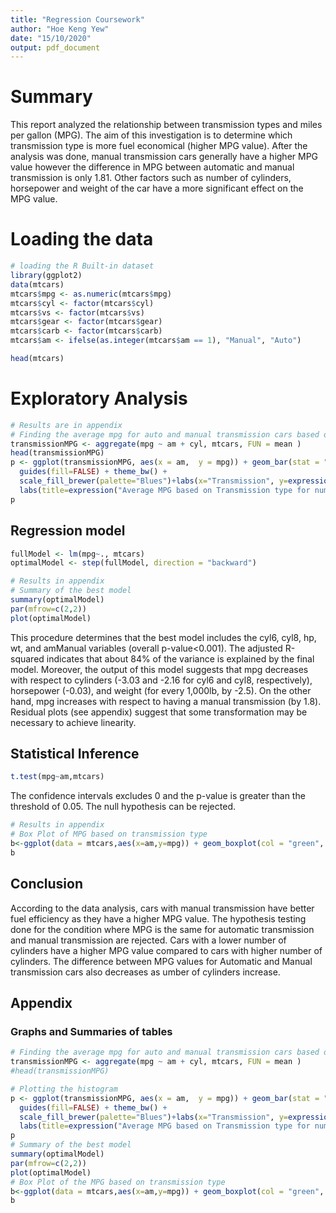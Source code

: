 ```yaml
---
title: "Regression Coursework"
author: "Hoe Keng Yew"
date: "15/10/2020"
output: pdf_document
---
```

# Summary
This report analyzed the relationship between transmission types and miles per gallon (MPG). The aim of this investigation is to determine which transmission type is more fuel economical (higher MPG value). After the analysis was done, manual transmission cars generally have a higher MPG value however the difference in MPG between automatic and manual transmission is only 1.81. Other factors such as number of cylinders, horsepower and weight of the car have a more significant effect on the MPG value.

# Loading the data
```r
# loading the R Built-in dataset
library(ggplot2)
data(mtcars)
mtcars$mpg <- as.numeric(mtcars$mpg)
mtcars$cyl <- factor(mtcars$cyl)
mtcars$vs <- factor(mtcars$vs)
mtcars$gear <- factor(mtcars$gear)
mtcars$carb <- factor(mtcars$carb)
mtcars$am <- ifelse(as.integer(mtcars$am == 1), "Manual", "Auto")

head(mtcars)
```
# Exploratory Analysis
```r
# Results are in appendix
# Finding the average mpg for auto and manual transmission cars based on cylinders
transmissionMPG <- aggregate(mpg ~ am + cyl, mtcars, FUN = mean )
head(transmissionMPG)
p <- ggplot(transmissionMPG, aes(x = am,  y = mpg)) + geom_bar(stat = "identity") +facet_grid(scales="free", space="free", .~cyl) +
  guides(fill=FALSE) + theme_bw() +
  scale_fill_brewer(palette="Blues")+labs(x="Transmission", y=expression("Average MPG")) + 
  labs(title=expression("Average MPG based on Transmission type for number of cylinders")) + scale_y_continuous(name = "Average MPG",c(0,25))
p

```
## Regression model
```r
fullModel <- lm(mpg~., mtcars)
optimalModel <- step(fullModel, direction = "backward")
```
```r
# Results in appendix
# Summary of the best model 
summary(optimalModel)
par(mfrow=c(2,2))
plot(optimalModel)
```
This procedure determines that the best model includes the cyl6, cyl8, hp, wt, and amManual variables (overall p-value<0.001). The adjusted R-squared indicates that about 84% of the variance is explained by the final model. Moreover, the output of this model suggests that mpg decreases with respect to cylinders (-3.03 and -2.16 for cyl6 and cyl8, respectively), horsepower (-0.03), and weight (for every 1,000lb, by -2.5). On the other hand, mpg increases with respect to having a manual transmission (by 1.8). Residual plots (see appendix) suggest that some transformation may be necessary to achieve linearity.

## Statistical Inference
```r
t.test(mpg~am,mtcars)
```
The confidence intervals excludes 0 and the p-value is greater than the threshold of 0.05.  The null hypothesis can be rejected.
```r
# Results in appendix 
# Box Plot of MPG based on transmission type
b<-ggplot(data = mtcars,aes(x=am,y=mpg)) + geom_boxplot(col = "green", fill = "darkgreen") + theme_bw() + xlab("Transmission Type") + ylab("Miles Per Gallon") + labs(title=expression("Box Plot of MPG based on Transmission type"))
b
```
## Conclusion
According to the data analysis, cars with manual transmission have better fuel efficiency as they have a higher MPG value. The hypothesis testing done for the condition where MPG is the same for automatic transmission and manual transmission are rejected. Cars with a lower number of cylinders have a higher MPG value compared to cars with higher number of cylinders. The difference between MPG values for Automatic and Manual transmission cars also decreases as umber of cylinders increase.
\newpage

## Appendix
### Graphs and Summaries of tables
```r
# Finding the average mpg for auto and manual transmission cars based on cylinders
transmissionMPG <- aggregate(mpg ~ am + cyl, mtcars, FUN = mean )
#head(transmissionMPG)

# Plotting the histogram
p <- ggplot(transmissionMPG, aes(x = am,  y = mpg)) + geom_bar(stat = "identity") +facet_grid(scales="free", space="free", .~cyl) +
  guides(fill=FALSE) + theme_bw() +
  scale_fill_brewer(palette="Blues")+labs(x="Transmission", y=expression("Average MPG")) + 
  labs(title=expression("Average MPG based on Transmission type for number of cylinders")) + scale_y_continuous(name = "Average MPG",c(0,25))
p
# Summary of the best model 
summary(optimalModel)
par(mfrow=c(2,2))
plot(optimalModel)
# Box Plot of the MPG based on transmission type
b<-ggplot(data = mtcars,aes(x=am,y=mpg)) + geom_boxplot(col = "green", fill = "darkgreen") + theme_bw() + xlab("Transmission Type") + ylab("Miles Per Gallon") + labs(title=expression("Box Plot of MPG based on Transmission type"))
b

```